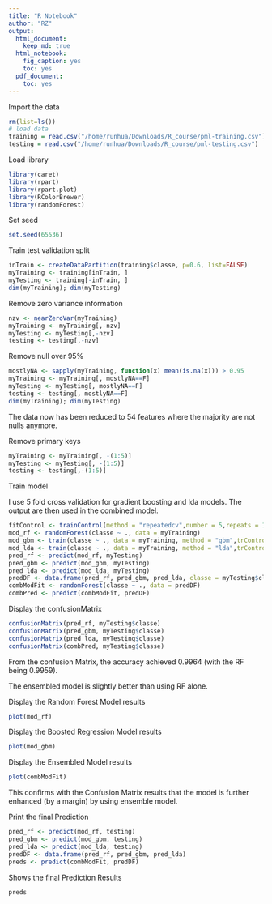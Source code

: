 ```yaml
---
title: "R Notebook"
author: "RZ"
output:
  html_document: 
    keep_md: true
  html_notebook:
    fig_caption: yes
    toc: yes
  pdf_document:
    toc: yes
---
```


Import the data
```r
rm(list=ls())
# load data
training = read.csv("/home/runhua/Downloads/R_course/pml-training.csv")
testing = read.csv("/home/runhua/Downloads/R_course/pml-testing.csv")
```
Load library
```r
library(caret)
library(rpart)
library(rpart.plot)
library(RColorBrewer)
library(randomForest)
```
Set seed
```r
set.seed(65536)
```

Train test validation split

```r
inTrain <- createDataPartition(training$classe, p=0.6, list=FALSE)
myTraining <- training[inTrain, ]
myTesting <- training[-inTrain, ]
dim(myTraining); dim(myTesting)
```
Remove zero variance information
```r
nzv <- nearZeroVar(myTraining)
myTraining <- myTraining[,-nzv]
myTesting <- myTesting[,-nzv]
testing <- testing[,-nzv]
```

Remove null over 95% 
```r
mostlyNA <- sapply(myTraining, function(x) mean(is.na(x))) > 0.95
myTraining <- myTraining[, mostlyNA==F]
myTesting <- myTesting[, mostlyNA==F]
testing <- testing[, mostlyNA==F]
dim(myTraining); dim(myTesting)
```
The data now has been reduced to 54 features where the majority are not nulls anymore.

Remove primary keys
```r
myTraining <- myTraining[, -(1:5)]
myTesting <- myTesting[, -(1:5)]
testing <- testing[,-(1:5)]
```

Train model

I use 5 fold cross validation for gradient boosting and lda models. The output are then used in the combined model.
```r
fitControl <- trainControl(method = "repeatedcv",number = 5,repeats = 1)
mod_rf <- randomForest(classe ~ ., data = myTraining)
mod_gbm <- train(classe ~ ., data = myTraining, method = "gbm",trControl = fitControl,verbose=FALSE)
mod_lda <- train(classe ~ ., data = myTraining, method = "lda",trControl = fitControl,verbose=FALSE)
pred_rf <- predict(mod_rf, myTesting)
pred_gbm <- predict(mod_gbm, myTesting)
pred_lda <- predict(mod_lda, myTesting)
predDF <- data.frame(pred_rf, pred_gbm, pred_lda, classe = myTesting$classe)
combModFit <- randomForest(classe ~ ., data = predDF)
combPred <- predict(combModFit, predDF)
```

Display the confusionMatrix
```r
confusionMatrix(pred_rf, myTesting$classe)
confusionMatrix(pred_gbm, myTesting$classe)
confusionMatrix(pred_lda, myTesting$classe)
confusionMatrix(combPred, myTesting$classe)
```

From the confusion Matrix, the accuracy achieved 0.9964 (with the RF being 0.9959).

The ensembled model is slightly better than using RF alone.

Display the Random Forest Model results
```r
plot(mod_rf)
```
Display the Boosted Regression Model results
```r
plot(mod_gbm)
```
Display the Ensembled Model results
```r
plot(combModFit)
```

This confirms with the Confusion Matrix results that the model is further enhanced (by a margin) by using ensemble model.

Print the final Prediction
```r
pred_rf <- predict(mod_rf, testing)
pred_gbm <- predict(mod_gbm, testing)
pred_lda <- predict(mod_lda, testing)
predDF <- data.frame(pred_rf, pred_gbm, pred_lda)
preds <- predict(combModFit, predDF)
```
Shows the final Prediction Results
```r
preds
```


